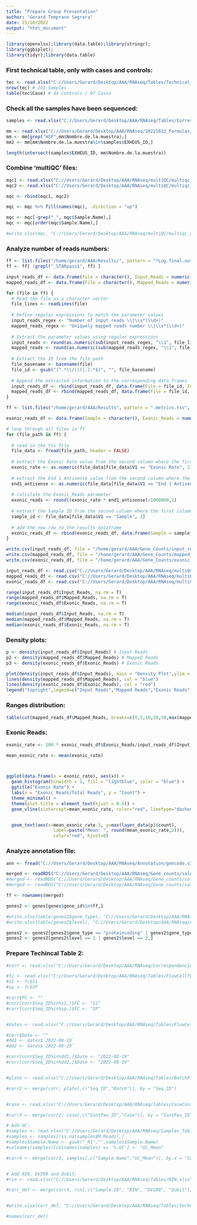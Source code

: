 ```yaml
---
title: "Prepare Group Presentation"
author: "Gerard Temprano Sagrera"
date: 25/10/2022
output: "html_document"
---
```


```r
library(openxlsx);library(data.table);library(stringr);
library(ggbiplot);
library(tidyr);library(data.table)
```


### First technical table, only with cases and controls:

```r
tec <- read.xlsx("C://Users/Gerard/Desktop/AAA/RNAseq/Tables/Technical_Complete.xlsx")
nrow(tec) # 141 Samples.
table(tec$Case) # 44 Controls / 97 Cases
```

### Check all the samples have been sequenced:

```r
samples <- read.xlsx("C://Users/Gerard/Desktop/AAA/RNAseq/Tables/Correspondencias.xlsx")

mm <- read.xlsx("C://Users/Gerard/Desktop/AAA/RNAseq/20221013_Formulario_TablaMuestras_Gerard.xlsx", startRow = 5)
mm <- mm[grep("HSP",mm$Nombre.de.la.muestra),]
mm2 <- mm[mm$Nombre.de.la.muestra%in%samples$EXHEUS_ID,]

length(intersect(samples$EXHEUS_ID, mm$Nombre.de.la.muestra))
```
### Combine 'multiQC' files:

```r
mqc1 <- read.xlsx("C://Users/Gerard/Desktop/AAA/RNAseq/multiQC/multiqc_report_1.xlsx")
mqc2 <- read.xlsx("C://Users/Gerard/Desktop/AAA/RNAseq/multiQC/multiqc_report_2.xlsx")

mqc <- rbind(mqc1, mqc2)

mqc <- mqc %>% fill(names(mqc), .direction = "up")

mqc <- mqc[-grep("_", mqc$Sample.Name),]
mqc <- mqc[order(mqc$Sample.Name),]

#write.xlsx(mqc, "C://Users/Gerard/Desktop/AAA/RNAseq/multiQC/multiqc_report.xlsx")
```


### Analyze number of reads numbers:

```r
ff <- list.files("/home/gerard/AAA/Results/", pattern = "*Log.final.out", recursive = T, full.names = T)
ff <- ff[ !grepl("_STARpass1", ff) ]

input_reads_df <- data.frame(File = character(), Input_Reads = numeric(), stringsAsFactors = FALSE)
mapped_reads_df <- data.frame(File = character(), Mapped_Reads = numeric(), stringsAsFactors = FALSE)

for (file in ff) {
  # Read the file as a character vector
  file_lines <- readLines(file)
  
  # Define regular expressions to match the parameter values
  input_reads_regex <- "Number of input reads \\|\\s*(\\d+)"
  mapped_reads_regex <- "Uniquely mapped reads number \\|\\s*(\\d+)"
  
  # Extract the parameter values using regular expressions
  input_reads <- round(as.numeric(sub(input_reads_regex, "\\1", file_lines[grep(input_reads_regex, file_lines)]))/1000000, 2)
  mapped_reads <- round(as.numeric(sub(mapped_reads_regex, "\\1", file_lines[grep(mapped_reads_regex, file_lines)]))/1000000, 2)
  
  # Extract the ID from the file path
  file_basename <- basename(file)
  file_id <- gsub("(^.*\\/)|([.].*$)", "", file_basename)
  
  # Append the extracted information to the corresponding data frames
  input_reads_df <- rbind(input_reads_df, data.frame(File = file_id, Input_Reads = input_reads, stringsAsFactors = FALSE))
  mapped_reads_df <- rbind(mapped_reads_df, data.frame(File = file_id, Mapped_Reads = mapped_reads, stringsAsFactors = FALSE))
}

ff <- list.files("/home/gerard/AAA/Results", pattern = ".metrics.tsv", recursive = T, full.names = T)

exonic_reads_df <- data.frame(Sample = character(), Exonic_Reads = numeric())

# loop through all files in ff
for (file_path in ff) {
  
  # read in the tsv file
  file_data <- fread(file_path, header = FALSE)
  
  # extract the Exonic Rate value from the second column where the first column equals "Exonic Rate"
  exonic_rate <- as.numeric(file_data[file_data$V1 == "Exonic Rate", 2])
  
  # extract the End 1 Antisense value from the second column where the first column equals "End 1 Antisense"
  end1_antisense <- as.numeric(file_data[file_data$V1 == "End 1 Antisense", 2])
  
  # calculate the Exonic_Reads parameter
  exonic_reads <- round((exonic_rate * end1_antisense)/1000000,2)
  
  # extract the Sample ID from the second column where the first column equals "Sample"
  sample_id <- file_data[file_data$V1 == "Sample", 2]
  
  # add the new row to the results dataframe
  exonic_reads_df <- rbind(exonic_reads_df, data.frame(Sample = sample_id, Exonic_Reads = exonic_reads, stringsAsFactors = FALSE))
}

write.csv(input_reads_df, file = "/home/gerard/AAA/Gene_Counts/input_reads.csv", row.names = FALSE)
write.csv(mapped_reads_df, file = "/home/gerard/AAA/Gene_Counts/mapped_reads.csv", row.names = FALSE)
write.csv(exonic_reads_df, file = "/home/gerard/AAA/Gene_Counts/exonic_reads.csv", row.names = FALSE)
```


```r
input_reads_df <- read.csv("C://Users/Gerard/Desktop/AAA/RNAseq/multiQC/input_reads.csv")
mapped_reads_df <- read.csv("C://Users/Gerard/Desktop/AAA/RNAseq/multiQC/mapped_reads.csv")
exonic_reads_df <- read.csv("C://Users/Gerard/Desktop/AAA/RNAseq/multiQC/exonic_reads.csv")

range(input_reads_df$Input_Reads, na.rm = T)
range(mapped_reads_df$Mapped_Reads, na.rm = T)
range(exonic_reads_df$Exonic_Reads, na.rm = T)

median(input_reads_df$Input_Reads, na.rm = T)
median(mapped_reads_df$Mapped_Reads, na.rm = T)
median(exonic_reads_df$Exonic_Reads, na.rm = T)
```


### Density plots:

```r
p <- density(input_reads_df$Input_Reads) # Input Reads
p2 <- density(mapped_reads_df$Mapped_Reads) # Mapped Reads
p3 <- density(exonic_reads_df$Exonic_Reads) # Exonic Reads 
```

```r
plot(density(input_reads_df$Input_Reads), main = "Density Plot",ylim = range(p$y, p2$y, p3$y), xlim = range(p$x, p2$x, p3$x), col = "green")
lines(density(mapped_reads_df$Mapped_Reads), col = "blue")
lines(density(exonic_reads_df$Exonic_Reads), col = "red")
legend("topright",legend=c("Input Reads","Mapped Reads","Exonic Reads"), col = c("green","blue","red"), lty = 1, cex = 0.8, bty = "n", box.lty = 0)
```

### Ranges distribution:

```r
table(cut(mapped_reads_df$Mapped_Reads, breaks=c(0,5,10,20,30,max(mapped_reads_df$Mapped_Reads))))
```

### Exonic Reads:
```r
exonic_rate <- 100 * exonic_reads_df$Exonic_Reads/input_reads_df$Input_Reads

mean_exonic_rate <- mean(exonic_rate)



ggplot(data.frame(x = exonic_rate), aes(x)) +
  geom_histogram(binwidth = 1, fill = "lightblue", color = "blue") +
  ggtitle("Exonic Rate") +
  labs(x = "Exonic Reads/Total Reads", y = "Count") +
  theme_minimal() +
  theme(plot.title = element_text(hjust = 0.5)) +
  geom_vline(xintercept=mean_exonic_rate, color="red", linetype="dashed", size=1)


  geom_text(aes(x=mean_exonic_rate-3, y=max(layer_data(p)$count), 
                  label=paste("Mean: ", round(mean_exonic_rate,2))),
                  color="red", hjust=0)
```

### Analyze annotation file:

```r
ann <- fread("C://Users/Gerard/Desktop/AAA/RNAseq/Annotation/gencode.v34.annotation.fixed.gtf.gz", header = F, nThread = 6)
```

```r
merged <- readRDS("C://Users/Gerard/Desktop/AAA/RNAseq/Gene_counts/salmon.merged.gene_counts.rds")
#merged <- readRDS("C://Users/Gerard/Desktop/AAA/RNAseq/Gene_counts/salmon.merged.gene_counts_length_scaled.rds")
#merged <- readRDS("C://Users/Gerard/Desktop/AAA/RNAseq/Gene_counts/salmon.merged.transcript_counts.rds")

ff <- rownames(merged)

genes2 <- genes[genes$gene_id%in%ff,]

#write.xlsx(table(genes2$gene_type), "C://Users/Gerard/Desktop/AAA/RNAseq/Gene.Types.xlsx", col.names = F)
#write.xlsx(table(genes2$level), "C://Users/Gerard/Desktop/AAA/RNAseq/Annot.Levels.xlsx", col.names = F)

genes2 <- genes2[genes2$gene_type == "proteincoding" | genes2$gene_type == "lncRNA",]
genes2 <- genes2[genes2$level == 1 | genes2$level == 2,]
```


### Prepare Techincal Table 2:

```r
#corr <- read.xlsx("C://Users/Gerard/Desktop/AAA/RNAseq/Correspondencias.xlsx")

#fc <- read.xlsx("C://Users/Gerard/Desktop/AAA/RNAseq/Tables/FlowCellType Date.xlsx", sheet = 1)
#s1 <- fc$S1
#sp <- fc$SP

#corr$FC <- ""
#corr[corr$Seq_ID%in%s1,]$FC <- "S1"
#corr[corr$Seq_ID%in%sp,]$FC <- "SP"


#dates <- read.xlsx("C://Users/Gerard/Desktop/AAA/RNAseq/Tables/FlowCellType Date.xlsx", detectDates = T, sheet = 2)

#corr$Date <- ""
#dd1 <- dates$`2022-08-19`
#dd2 <- dates$`2022-08-29`

#corr[corr$Seq_ID%in%dd1,]$Date <- "2022-08-19"
#corr[corr$Seq_ID%in%dd2,]$Date <- "2022-08-29"


#plate <- read.xlsx("C://Users/Gerard/Desktop/AAA/RNAseq/Tables/BatchPlate.xlsx")

#corr2 <- merge(corr, plate[,c("Seq_ID","Batch")], by = "Seq_ID")


#case <- read.xlsx("C://Users/Gerard/Desktop/AAA/RNAseq/Tables/CaseControl.xlsx")

#corr3 <- merge(corr2, case[,c("SantPau_ID","Case")], by = "SantPau_ID")

# Add GC:
#samples <- read.xlsx("C://Users/Gerard/Desktop/AAA/RNAseq/Samples_Table.xlsx")
#samples <- samples[!is.na(samples$M.Reads),]
#samples$Sample.Name <- gsub("_R1","",samples$Sample.Name)
#colnames(samples)[colnames(samples) == '%.GC'] <- "GC_Mean"

#corr4 <- merge(corr3, samples[,c("Sample.Name","GC_Mean")], by.x = "SantPau_ID", by.y = "Sample.Name")


# Add RIN, DV200 and Qubit:
#rin <- read.xlsx("C://Users/Gerard/Desktop/AAA/RNAseq/Tables/RIN.xlsx")

#corr_def <- merge(corr4, rin[,c("Sample.ID", "RIN", "DV200", "Qubit")], by.x = "SantPau_ID", by.y = "Sample.ID")


#write.xlsx(corr_def, "C://Users/Gerard/Desktop/AAA/RNAseq/Tables/Technical_CompleteV2.xlsx")

#names(corr_def)
```






